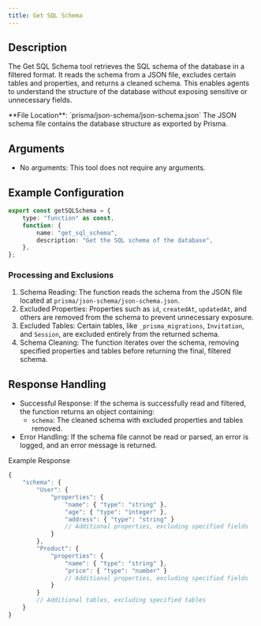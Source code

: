 ```yaml
---
title: Get SQL Schema
---
```


## Description
The Get SQL Schema tool retrieves the SQL schema of the database in a filtered format. It reads the schema from a JSON file, excludes certain tables and properties, and returns a cleaned schema. This enables agents to understand the structure of the database without exposing sensitive or unnecessary fields.

<Tip>
**File Location**: `prisma/json-schema/json-schema.json`  
The JSON schema file contains the database structure as exported by Prisma.
</Tip>

## Arguments
- No arguments: This tool does not require any arguments.

## Example Configuration
```typescript
export const getSQLSchema = {
    type: "function" as const,
    function: {
        name: "get_sql_schema",
        description: "Get the SQL schema of the database",
    },
};
```

### Processing and Exclusions
1. Schema Reading: The function reads the schema from the JSON file located at `prisma/json-schema/json-schema.json`.
2. Excluded Properties: Properties such as `id`, `createdAt`, `updatedAt`, and others are removed from the schema to prevent unnecessary exposure.
3. Excluded Tables: Certain tables, like `_prisma_migrations`, `Invitation`, and `Session`, are excluded entirely from the returned schema.
4. Schema Cleaning: The function iterates over the schema, removing specified properties and tables before returning the final, filtered schema.

## Response Handling
- Successful Response: If the schema is successfully read and filtered, the function returns an object containing:  
    - `schema`: The cleaned schema with excluded properties and tables removed.
- Error Handling: If the schema file cannot be read or parsed, an error is logged, and an error message is returned.

Example Response
```typescript
{
    "schema": {
        "User": {
            "properties": {
                "name": { "type": "string" },
                "age": { "type": "integer" },
                "address": { "type": "string" }
                // Additional properties, excluding specified fields
            }
        },
        "Product": {
            "properties": {
                "name": { "type": "string" },
                "price": { "type": "number" }
                // Additional properties, excluding specified fields
            }
        }
        // Additional tables, excluding specified tables
    }
}
```